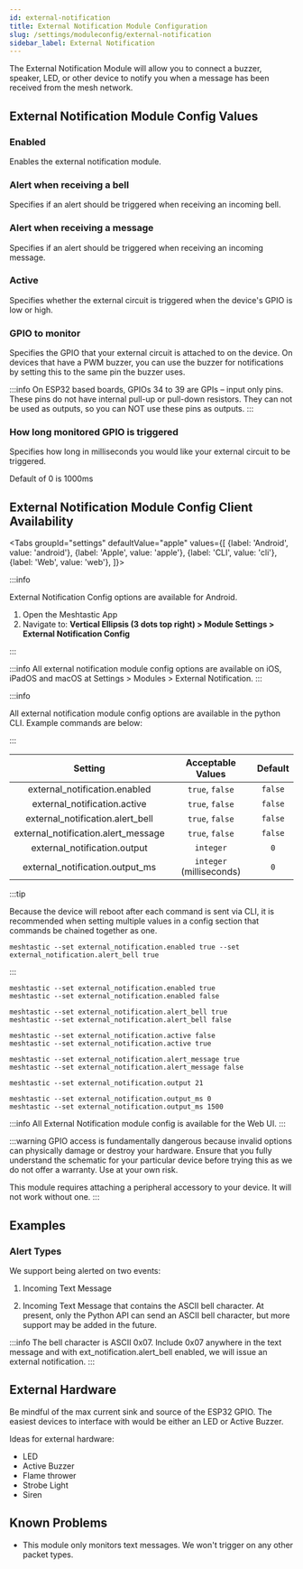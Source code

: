 ```yaml
---
id: external-notification
title: External Notification Module Configuration
slug: /settings/moduleconfig/external-notification
sidebar_label: External Notification
---
```



The External Notification Module will allow you to connect a buzzer, speaker, LED, or other device to notify you when a message has been received from the mesh network.

## External Notification Module Config Values

### Enabled

Enables the external notification module.

### Alert when receiving a bell

Specifies if an alert should be triggered when receiving an incoming bell.

### Alert when receiving a message

Specifies if an alert should be triggered when receiving an incoming message.

### Active

Specifies whether the external circuit is triggered when the device's GPIO is low or high.

### GPIO to monitor

Specifies the GPIO that your external circuit is attached to on the device. On devices that have a PWM buzzer, you can use the buzzer for notifications by setting this to the same pin the buzzer uses.

:::info
On ESP32 based boards, GPIOs 34 to 39 are GPIs – input only pins. These pins do not have internal pull-up or pull-down resistors. They can not be used as outputs, so you can NOT use these pins as outputs.
:::

### How long monitored GPIO is triggered

Specifies how long in milliseconds you would like your external circuit to be triggered.

Default of 0 is 1000ms

## External Notification Module Config Client Availability

<Tabs
groupId="settings"
defaultValue="apple"
values={[
{label: 'Android', value: 'android'},
{label: 'Apple', value: 'apple'},
{label: 'CLI', value: 'cli'},
{label: 'Web', value: 'web'},
]}>
<TabItem value="android">

:::info

External Notification Config options are available for Android.

1. Open the Meshtastic App
2. Navigate to: **Vertical Ellipsis (3 dots top right) > Module Settings > External Notification Config**

:::

</TabItem>
<TabItem value="apple">

:::info
All external notification module config options are available on iOS, iPadOS and macOS at Settings > Modules > External Notification.
:::

</TabItem>
<TabItem value="cli">

:::info

All external notification module config options are available in the python CLI. Example commands are below:

:::

|               Setting               |    Acceptable Values     | Default |
| :---------------------------------: | :----------------------: | :-----: |
|    external_notification.enabled    |     `true`, `false`      | `false` |
|    external_notification.active     |     `true`, `false`      | `false` |
|  external_notification.alert_bell   |     `true`, `false`      | `false` |
| external_notification.alert_message |     `true`, `false`      | `false` |
|    external_notification.output     |        `integer`         |   `0`   |
|   external_notification.output_ms   | `integer` (milliseconds) |   `0`   |

:::tip

Because the device will reboot after each command is sent via CLI, it is recommended when setting multiple values in a config section that commands be chained together as one.

```shell title="Example:"
meshtastic --set external_notification.enabled true --set external_notification.alert_bell true
```

:::

```shell title="Enable/Disable External Notification Module"
meshtastic --set external_notification.enabled true
meshtastic --set external_notification.enabled false
```

```shell title="Enable/Disable alert on incoming bell"
meshtastic --set external_notification.alert_bell true
meshtastic --set external_notification.alert_bell false
```

```shell title="Set GPIO active high / low (default of false is low)"
meshtastic --set external_notification.active false
meshtastic --set external_notification.active true
```

```shell title="Enable/Disable alert on incoming message"
meshtastic --set external_notification.alert_message true
meshtastic --set external_notification.alert_message false
```

```shell title="Set GPIO to monitor to 21"
meshtastic --set external_notification.output 21
```

```shell title="Set monitored GPIO output duration (default of 0 is 1000ms)"
meshtastic --set external_notification.output_ms 0
meshtastic --set external_notification.output_ms 1500
```

</TabItem>
<TabItem value="web">

:::info
All External Notification module config is available for the Web UI.
:::

</TabItem>
</Tabs>

:::warning
GPIO access is fundamentally dangerous because invalid options can physically damage or destroy your hardware. Ensure that you fully understand the schematic for your particular device before trying this as we do not offer a warranty. Use at your own risk.

This module requires attaching a peripheral accessory to your device. It will not work without one.
:::

## Examples

### Alert Types

We support being alerted on two events:

1. Incoming Text Message

2. Incoming Text Message that contains the ASCII bell character. At present, only the Python API can send an ASCII bell character, but more support may be added in the future.

:::info
The bell character is ASCII 0x07. Include 0x07 anywhere in the text message and with ext_notification.alert_bell enabled, we will issue an external notification.
:::

## External Hardware

Be mindful of the max current sink and source of the ESP32 GPIO. The easiest devices to interface with would be either an LED or Active Buzzer.

Ideas for external hardware:

- LED
- Active Buzzer
- Flame thrower
- Strobe Light
- Siren

## Known Problems

- This module only monitors text messages. We won't trigger on any other packet types.
